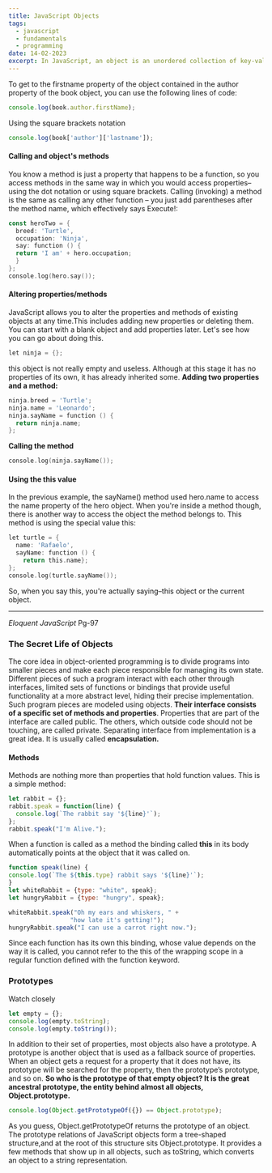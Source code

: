 ```yaml
---
title: JavaScript Objects 
tags:
  - javascript
  - fundamentals
  - programming
date: 14-02-2023
excerpt: In JavaScript, an object is an unordered collection of key-value pairs. Each key-value pair is called a property. 
---
```


To get to the firstname property of the object contained in the author property of the book object, you can use the following lines of code:
```js
console.log(book.author.firstName);
```
Using the square brackets notation
```js
console.log(book['author']['lastname']);
```
#### Calling and object's methods
You know a method is just a property that happens to be a function, so you access methods in the same way in which you would access properties–using the dot notation or using
square brackets. Calling (invoking) a method is the same as calling any other function – you just add parentheses after the method name, which effectively says Execute!:
```go
const heroTwo = {
  breed: 'Turtle',
  occupation: 'Ninja',
  say: function () {
  return 'I am' + hero.occupation;
  }
};
console.log(hero.say());
```
#### Altering properties/methods
JavaScript allows you to alter the properties and methods of existing objects at any time.This includes adding new properties or deleting them. You can start with a blank object and
add properties later. Let's see how you can go about doing this.
```go
let ninja = {};
```
this object is not really empty and useless. Although at this stage it has no properties of its own, it has already inherited some.
**Adding two properties and a method:**
```go
ninja.breed = 'Turtle';
ninja.name = 'Leonardo';
ninja.sayName = function () {
  return ninja.name;
};
```
**Calling the method**
```go
console.log(ninja.sayName());
```
#### Using the this value
In the previous example, the sayName() method used hero.name to access the name property of the hero object. When you're inside a method though, there is another way to access the object the method belongs to. This method is using the special value this:
```go
let turtle = {
  name: 'Rafaelo',
  sayName: function () {
    return this.name};
};
console.log(turtle.sayName());
```
So, when you say this, you're actually saying–this object or the current object.

----
_Eloquent JavaScript_ Pg-97
### The Secret Life of Objects
The core idea in object-oriented programming is to divide programs into smaller pieces and make each piece responsible for managing its own state.
Different pieces of such a program interact with each other through interfaces, limited sets of functions or bindings that provide useful functionality at a more abstract level, hiding their precise implementation.
Such program pieces are modeled using objects. **Their interface consists of a specific set of methods and properties**. Properties that are part of the interface are called public. The others, which outside code should not be touching, are
called private.
Separating interface from implementation is a great idea. It is usually called **encapsulation.**

#### Methods
Methods are nothing more than properties that hold function values. This is a simple method:
```js
let rabbit = {};
rabbit.speak = function(line) {
  console.log(`The rabbit say '${line}'`);
};
rabbit.speak("I'm Alive.");
```
When a function is called as a method the binding called **this** in its body automatically points at the object that it was called on.
```js
function speak(line) {
console.log(`The ${this.type} rabbit says '${line}'`);
}
let whiteRabbit = {type: "white", speak};
let hungryRabbit = {type: "hungry", speak};

whiteRabbit.speak("Oh my ears and whiskers, " +
				 "how late it's getting!");
hungryRabbit.speak("I can use a carrot right now.");				 
```
Since each function has its own this binding, whose value depends on the way it is called, you cannot refer to the this of the wrapping scope in a regular function defined with the function keyword.

### Prototypes
Watch closely
```js
let empty = {};
console.log(empty.toString);
console.log(empty.toString());
```
In addition to their set of properties, most objects
also have a prototype. A prototype is another object that is used as a fallback source of properties. When an object gets a request for a property that it does not have, its prototype will be searched for the property, then the prototype’s prototype, and so on.
**So who is the prototype of that empty object? It is the great ancestral prototype, the entity behind almost all objects, Object.prototype.**
```js
console.log(Object.getPrototypeOf({}) == Object.prototype);
```
As you guess, Object.getPrototypeOf returns the prototype of an object.
The prototype relations of JavaScript objects form a tree-shaped structure,and at the root of this structure sits Object.prototype. It provides a few methods that show up in all objects, such as toString, which converts an object to a string representation.


